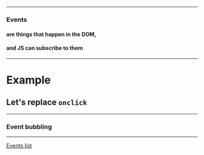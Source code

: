 



<WSlide3
  title="Events"
/>

---

### Events
#### are things that happen in the DOM,
#### and JS can subscribe to them

---

# Example
<Codepen url="https://codepen.io/ederdiaz/pen/zmVVJx" />

## Let's replace `onclick`

---
### Event bubbling
---

<a href="https://developer.mozilla.org/en-US/docs/Web/Events" target="_blank">Events list</a>
